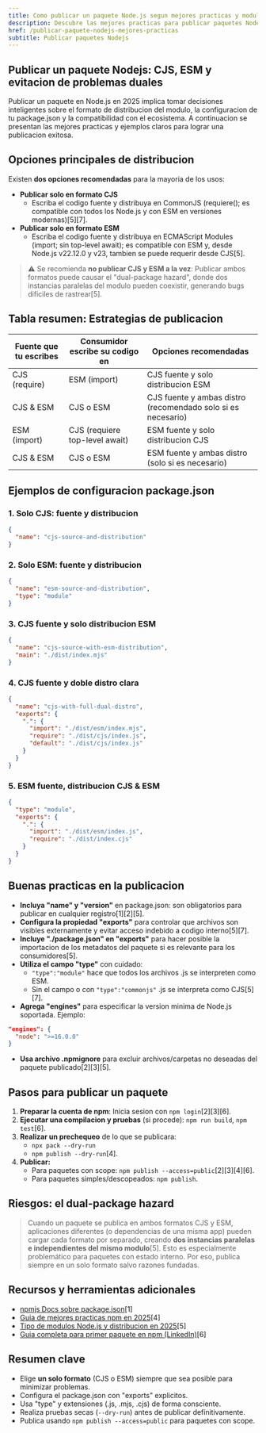 ```yaml
---
title: Como publicar un paquete Node.js segun mejores practicas y modulos modernos
description: Descubre las mejores practicas para publicar paquetes Node.js en CJS y ESM, evitando el dual-package hazard y configurando correctamente package.json.
href: /publicar-paquete-nodejs-mejores-practicas
subtitle: Publicar paquetes Nodejs
---
```


## Publicar un paquete Nodejs: CJS, ESM y evitacion de problemas duales

Publicar un paquete en Node.js en 2025 implica tomar decisiones inteligentes sobre el formato de distribucion del modulo, la configuracion de tu package.json y la compatibilidad con el ecosistema. A continuacion se presentan las mejores practicas y ejemplos claros para lograr una publicacion exitosa.

## Opciones principales de distribucion

Existen **dos opciones recomendadas** para la mayoria de los usos:

- **Publicar solo en formato CJS**
  - Escriba el codigo fuente y distribuya en CommonJS (requiere(); es compatible con todos los Node.js y con ESM en versiones modernas)[5][7].
- **Publicar solo en formato ESM**
  - Escriba el codigo fuente y distribuya en ECMAScript Modules (import; sin top-level await); es compatible con ESM y, desde Node.js v22.12.0 y v23, tambien se puede requerir desde CJS[5].

> ⚠️ Se recomienda **no publicar CJS y ESM a la vez**: Publicar ambos formatos puede causar el "dual-package hazard", donde dos instancias paralelas del modulo pueden coexistir, generando bugs dificiles de rastrear[5].

## Tabla resumen: Estrategias de publicacion

| Fuente que tu escribes | Consumidor escribe su codigo en | Opciones recomendadas                                        |
| ---------------------- | ------------------------------- | ------------------------------------------------------------ |
| CJS (require)          | ESM (import)                    | CJS fuente y solo distribucion ESM                           |
| CJS & ESM              | CJS o ESM                       | CJS fuente y ambas distro (recomendado solo si es necesario) |
| ESM (import)           | CJS (requiere top-level await)  | ESM fuente y solo distribucion CJS                           |
| CJS & ESM              | CJS o ESM                       | ESM fuente y ambas distro (solo si es necesario)             |

## Ejemplos de configuracion package.json

### 1. Solo CJS: fuente y distribucion

```json
{
  "name": "cjs-source-and-distribution"
}
```

### 2. Solo ESM: fuente y distribucion

```json
{
  "name": "esm-source-and-distribution",
  "type": "module"
}
```

### 3. CJS fuente y solo distribucion ESM

```json
{
  "name": "cjs-source-with-esm-distribution",
  "main": "./dist/index.mjs"
}
```

### 4. CJS fuente y doble distro clara

```json
{
  "name": "cjs-with-full-dual-distro",
  "exports": {
    ".": {
      "import": "./dist/esm/index.mjs",
      "require": "./dist/cjs/index.js",
      "default": "./dist/cjs/index.js"
    }
  }
}
```

### 5. ESM fuente, distribucion CJS & ESM

```json
{
  "type": "module",
  "exports": {
    ".": {
      "import": "./dist/esm/index.js",
      "require": "./dist/index.cjs"
    }
  }
}
```

## Buenas practicas en la publicacion

- **Incluya "name" y "version"** en package.json: son obligatorios para publicar en cualquier registro[1][2][5].
- **Configura la propiedad "exports"** para controlar que archivos son visibles externamente y evitar acceso indebido a codigo interno[5][7].
- **Incluye "./package.json" en "exports"** para hacer posible la importacion de los metadatos del paquete si es relevante para los consumidores[5].
- **Utiliza el campo "type"** con cuidado:
  - `"type":"module"` hace que todos los archivos .js se interpreten como ESM.
  - Sin el campo o con `"type":"commonjs"` .js se interpreta como CJS[5][7].
- **Agrega "engines"** para especificar la version minima de Node.js soportada. Ejemplo:

```json
"engines": {
  "node": ">=16.0.0"
}
```

- **Usa archivo .npmignore** para excluir archivos/carpetas no deseadas del paquete publicado[2][3][5].

## Pasos para publicar un paquete

1. **Preparar la cuenta de npm**: Inicia sesion con `npm login`[2][3][6].
2. **Ejecutar una compilacion y pruebas** (si procede): `npm run build`, `npm test`[6].
3. **Realizar un prechequeo** de lo que se publicara:
   - `npx pack --dry-run`
   - `npm publish --dry-run`[4].
4. **Publicar:**
   - Para paquetes con scope: `npm publish --access=public`[2][3][4][6].
   - Para paquetes simples/descopeados: `npm publish`.

## Riesgos: el dual-package hazard

> Cuando un paquete se publica en ambos formatos CJS y ESM, aplicaciones diferentes (o dependencias de una misma app) pueden cargar cada formato por separado, creando **dos instancias paralelas e independientes del mismo modulo**[5]. Esto es especialmente problemático para paquetes con estado interno. Por eso, publica siempre en un solo formato salvo razones fundadas.

## Recursos y herramientas adicionales

- [npmjs Docs sobre package.json](https://docs.npmjs.com/files/package.json)[1]
- [Guia de mejores practicas npm en 2025](https://snyk.io/blog/best-practices-create-modern-npm-package/)[4]
- [Tipo de modulos Node.js y distribucion en 2025](https://lirantal.com/blog/typescript-in-2025-with-esm-and-cjs-npm-publishing)[5]
- [Guia completa para primer paquete en npm (LinkedIn)](https://www.linkedin.com/pulse/complete-guide-publishing-your-first-npm-package-chan-meng-srrec)[6]

## Resumen clave

- Elige **un solo formato** (CJS o ESM) siempre que sea posible para minimizar problemas.
- Configura el package.json con "exports" explicitos.
- Usa "type" y extensiones (.js, .mjs, .cjs) de forma consciente.
- Realiza pruebas secas (`--dry-run`) antes de publicar definitivamente.
- Publica usando `npm publish --access=public` para paquetes con scope.
